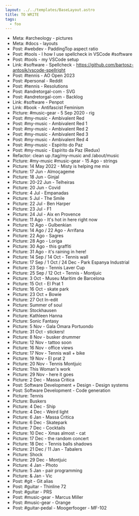 ```yaml
---
layout: ../../templates/BaseLayout.astro
title: TO WRITE
tags:
  - foo
---
```


- Meta: #archeology - pictures
- Meta: #docs - layouts
- Post: #webdev - PaddingTop aspect ratio
- Post: #tools - I how I use spellcheck in VSCode #software
- Post: #tools - my VSCode setup
- Link: #software - Spellcheck - https://github.com/bartosz-antosik/vscode-spellright
- Post: #tennis - AO Open 2023
- Post: #personal - Reddit
- Post: #tennis - Resolutions
- Post: #andretorgal-com - SVG
- Post: #andretorgal-com - Backlog
- Link: #software - Penpot
- Link: #book - Antifascist Feminism
- Picture: #music-gear - 5 Sep 2020 - rig
- Post: #my-music - Ambivalent Red
- Post: #my-music - Ambivalent Red 1
- Post: #my-music - Ambivalent Red 2
- Post: #my-music - Ambivalent Red 3
- Post: #my-music - Ambivalent Red 4
- Post: #my-music - Espírito do Paz
- Post: #my-music - Espírito da Paz (Redux)
- Refactor: clean up /tag/my-music and /about/music
- Picture: #my-music #music-gear - 15 Ago - strings
- Picture: 14 May 2022 - Misty is helping me mix
- Picture: 17 Jun - Almoçageme
- Picture: 18 Jun - Ginjal
- Picture: 20-22 Jun - Telheiras
- Picture: 20 Jun - Covid
- Picture: 4 Jul - Empanadas
- Picture: 5 Jul - The Smile
- Picture: 22 Jul - Ben Harper
- Picture: 23 Jul - F1
- Picture: 24 Jul - Aix en Provence
- Picture: 11 Ago - It's hot in here right now
- Picture: 12 Ago - Gulbenkian
- Picture: 14 Ago / 22 Ago - Arrifana
- Picture: 22 Ago - Sagres
- Picture: 28 Ago - Loriga
- Picture: 30 Ago - this graffiti
- Picture: 31 Ago - it's raining in here!
- Picture: 14 Sep / 14 Oct - Tennis wall
- Picture: 17 Sep / 1 Oct / 24 Dec - Park Espanya Industrial
- Picture: 23 Sep - Tennis Laver Cup
- Picture: 25 Sep / 12 Oct - Tennis - Montjuic
- Picture: 3 Oct - Museu Marítim de Barcelona
- Picture: 15 Oct - El Prat 1
- Picture: 16 Oct - skate park
- Picture: 23 Oct + Bowie
- Picture: 27 Oct In-edit
- Picture: Summer of soul
- Picture: Stockhausen
- Picture: Kathleen Hanna
- Picture: Sonic Fantasy
- Picture: 5 Nov - Gala Omara Portuondo
- Picture: 31 Oct - stickers!
- Picture: 8 Nov - busker drummer
- Picture: 12 Nov - tattoo soon
- Picture: 16 Nov - office views
- Picture: 17 Nov - Tennis wall + bike
- Picture: 19 Nov - El prat 2
- Picture: 20 Nov - Tennis Montjuic
- Picture: This Woman's work
- Picture: 29 Nov - here it goes
- Picture: 2 Dec - Massa Critica
- Post: Software Development + Design - Design systems
- Post: Software Development - Code generation
- Picture: Tennis
- Picture: Buskers
- Picture: 4 Dec - Ship
- Picture: 4 Dec - Weird light
- Picture: 6 Jan - Massa Critica
- Picture: 6 Dec - Skatepark
- Picture: 7 Dec - Cocktails
- Picture: 10 Dec - Xmas almost - cat
- Picture: 17 Dec - the random concert
- Picture: 18 Dec - Tennis balls shadows
- Picture: 21 Dec / 11 Jan - Tabalers
- Picture: Shock
- Picture: 29 Dec - Montjuic
- Picture: 4 Jan - Photo
- Picture: 5 Jan - pair programming
- Picture: & Jan - Vic
- Post: #git - Git alias
- Post: #guitar - Thinline 72
- Post: #guitar - PRS
- Post: #music-gear - Marcus Miller
- Post: #music-gear - Orange
- Post: #guitar-pedal - Moogerfooger - MF-102
